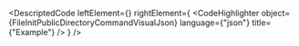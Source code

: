 
<DescriptedCode
  leftElement={<FileInitPublicDirectoryCommandDesc />}
  rightElement={
    <CodeHighlighter
      object={FileInitPublicDirectoryCommandVisualJson}
      language={"json"}
      title={"Example"}
    />
  }
/>
